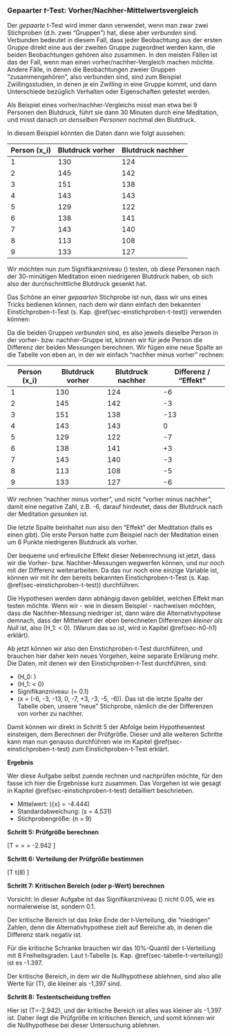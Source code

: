 ### Gepaarter $t$-Test: Vorher/Nachher-Mittelwertsvergleich {#sec-gepaarter-t-test}

Der *gepaarte* t-Test wird immer dann verwendet, wenn man zwar zwei Stichproben (d.h. zwei "Gruppen") hat, diese aber *verbunden* sind. Verbunden bedeutet in diesem Fall, dass jeder Beobachtung aus der ersten Gruppe direkt eine aus der zweiten Gruppe zugeordnet werden kann, die beiden Beobachtungen gehören also zusammen. In den meisten Fällen ist das der Fall, wenn man einen vorher/nachher-Vergleich machen möchte. Andere Fälle, in denen die Beobachtungen zweier Gruppen "zusammengehören", also verbunden sind, sind zum Beispiel Zwillingsstudien, in denen je ein Zwilling in eine Gruppe kommt, und dann Unterschiede bezüglich Verhalten oder Eigenschaften getestet werden.

Als Beispiel eines vorher/nachher-Vergleichs misst man etwa bei 9 Personen den Blutdruck, führt sie dann 30 Minuten durch eine Meditation, und misst danach *an denselben Personen* nochmal den Blutdruck.

In diesem Beispiel könnten die Daten dann wie folgt aussehen:

| Person \(x_i\) | Blutdruck vorher | Blutdruck nachher |
| -------------- | ---------------- | ----------------- |
| 1              | 130              | 124               |
| 2              | 145              | 142               |
| 3              | 151              | 138               |
| 4              | 143              | 143               |
| 5              | 129              | 122               |
| 6              | 138              | 141               |
| 7              | 143              | 140               |
| 8              | 113              | 108               |
| 9              | 133              | 127               |

Wir möchten nun zum Signifikanzniveau \(\alpha=0.1\) testen, ob diese Personen nach der 30-minütigen Meditation einen niedrigeren Blutdruck haben, ob sich also der durchschnittliche Blutdruck gesenkt hat.

Das Schöne an einer *gepaarten* Stichprobe ist nun, dass wir uns eines Tricks bedienen können, nach dem wir dann einfach den bekannten Einstichproben-t-Test (s. Kap. \@ref(sec-einstichproben-t-test)) verwenden können:

Da die beiden Gruppen *verbunden* sind, es also jeweils dieselbe Person in der vorher- bzw. nachher-Gruppe ist, können wir für jede Person die Differenz der beiden Messungen berechnen. Wir fügen eine neue Spalte an die Tabelle von eben an, in der wir einfach "nachher minus vorher" rechnen:

| Person \(x_i\) | Blutdruck vorher | Blutdruck nachher | Differenz / "Effekt" |
| -------------- | ---------------- | ----------------- | -------------------- |
| 1              | 130              | 124               | -6                   |
| 2              | 145              | 142               | -3                   |
| 3              | 151              | 138               | -13                  |
| 4              | 143              | 143               | 0                    |
| 5              | 129              | 122               | -7                   |
| 6              | 138              | 141               | +3                   |
| 7              | 143              | 140               | -3                   |
| 8              | 113              | 108               | -5                   |
| 9              | 133              | 127               | -6                   |

Wir rechnen "nachher minus vorher", und nicht "vorher minus nachher", damit eine negative Zahl, z.B. -6, darauf hindeutet, dass der Blutdruck nach der Meditation *gesunken* ist.

Die letzte Spalte beinhaltet nun also den "Effekt" der Meditation (falls es einen gibt). Die erste Person hatte zum Beispiel nach der Meditation einen um 6 Punkte niedrigeren Blutdruck als vorher.

Der bequeme und erfreuliche Effekt dieser Nebenrechnung ist jetzt, dass wir die Vorher- bzw. Nachher-Messungen wegwerfen können, und nur noch mit der Differenz weiterarbeiten. Da das nur noch eine einzige Variable ist, können wir mit ihr den bereits bekannten Einstichproben-t-Test (s. Kap. \@ref(sec-einstichproben-t-test)) durchführen.

Die Hypothesen werden dann abhängig davon gebildet, welchen Effekt man testen möchte. Wenn wir - wie in diesem Beispiel - nachweisen möchten, dass die Nachher-Messung niedriger ist, dann wäre die Alternativhypotese demnach, dass der Mittelwert der eben berechneten Differenzen *kleiner als Null* ist, also \(H_1: \mu < 0\). (Warum das so ist, wird in Kapitel \@ref(sec-h0-h1) erklärt).

Ab jetzt können wir also den Einstichproben-t-Test durchführen, und brauchen hier daher kein neues Vorgehen, keine separate Erklärung mehr. Die Daten, mit denen wir den Einstichproben-t-Test durchführen, sind:

- \(H_0: \mu \geq 0\)
- \(H_1: \mu < 0\)
- Signifikanzniveau: \(\alpha = 0.1\)
- \(x = (-6, -3, -13, 0, -7, +3, -3, -5, -6)\). Das ist die letzte Spalte der Tabelle oben, unsere "neue" Stichprobe, nämlich die der Differenzen von vorher zu nachher.

Damit können wir direkt in Schritt 5 der Abfolge beim Hypothesentest einsteigen, dem Berechnen der Prüfgröße. Dieser und alle weiteren Schritte kann man nun genauso durchführen wie im Kapitel \@ref(sec-einstichproben-t-test) zum Einstichproben-t-Test erklärt.

**Ergebnis**

Wer diese Aufgabe selbst zuende rechnen und nachprüfen möchte, für den fasse ich hier die Ergebnisse kurz zusammen. Das Vorgehen ist wie gesagt in Kapitel \@ref(sec-einstichproben-t-test) detailliert beschrieben.

- Mittelwert: \(\bar{x} = -4.444\)
- Standardabweichung: \(s = 4.531\)
- Stichprobengröße: \(n = 9\)

**Schritt 5: Prüfgröße berechnen**

\[T = \sqrt{n} \cdot \frac{\bar{x} \, - \, \mu_0}{s} = \sqrt{9} \cdot \frac{-4.444 \, - \, 0}{4.531} = -2.942 \]

**Schritt 6: Verteilung der Prüfgröße bestimmen**

\[T \sim t(8) \]

**Schritt 7: Kritischen Bereich (oder p-Wert) berechnen**

Vorsicht: In dieser Aufgabe ist das Signifikanzniveau \(\alpha\) nicht 0.05, wie es normalerweise ist, sondern 0.1.

Der kritische Bereich ist das linke Ende der t-Verteilung, die "niedrigen" Zahlen, denn die Alternativhypothese zielt auf Bereiche ab, in denen die Differenz stark negativ ist.

Für die kritische Schranke brauchen wir das 10%-Quantil der t-Verteilung mit 8 Freiheitsgraden. Laut t-Tabelle (s. Kap. \@ref(sec-tabelle-t-verteilung)) ist es -1.397.

Der kritische Bereich, in dem wir die Nullhypothese ablehnen, sind also alle Werte für \(T\), die kleiner als -1,397 sind.

**Schritt 8: Testentscheidung treffen**

Hier ist \(T=-2.942\), und der kritische Bereich ist alles was kleiner als -1,397 ist. Daher liegt die Prüfgröße im kritischen Bereich, und somit können wir die Nullhypothese bei dieser Untersuchung ablehnen.